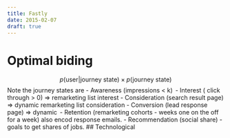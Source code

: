 ```yaml
---
title: Fastly
date: 2015-02-07
draft: true
---
```


# Optimal biding  
$$ 
p( \text{user} | \text{journey state} ) \times p(\text{journey state})
$$
Note the journey states are 
- Awareness (impressions < k)  
- Interest ( click through > 0) => remarketing list interest 
- Consideration (search result page) => dynamic remarketing list consideration 
- Conversion (lead response page) => dynamic  
- Retention (remarketing cohorts - weeks one on the off for a week) also encod response emails. 
- Recommendation (social share) - goals to get shares of jobs. 
## Technological 
